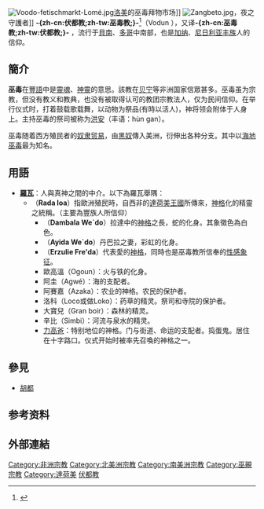 {{Request translation|en}}
{{expand|time=2012-02-18}}
{{noteTA
|T=zh-tw:巫毒教;zh-cn:伏都教;
|1=zh-tw:巫毒;zh-cn:伏都;
|2=zh-tw:貝南;zh-cn:贝宁;
}}
[[File:Voodo-fetischmarkt-Lomé.jpg|thumb]][[洛美|洛美]]的巫毒拜物市场]]
[[File:Zangbeto.jpg|thumb]]，夜之守護者]]
'''-{zh-cn:伏都教;zh-tw:巫毒教;}-'''<ref>{{Cite web |url=http://world.people.com.cn/n/2015/0523/c1002-27045594.html |title=海地举行奇特巫毒教朝拜仪式魔性十足 |accessdate=2018-08-12 |archive-date=2015-07-31 |archive-url=https://web.archive.org/web/20150731194553/http://world.people.com.cn/n/2015/0523/c1002-27045594.html |dead-url=no }}</ref>（Vodun {{IPA|vodṹ}}），又译'''-{zh-cn:巫毒教;zh-tw:伏都教;}-'''<!--<ref>[http://sn.people.com.cn/n/2014/0314/c346754-20773663.html 摄影师图揭非洲“伏都教”巫术产品市场]</ref>-->，流行于[[貝南|貝南]]、[[多哥|多哥]]中南部，也是[[加纳|加纳]]、[[尼日利亚|尼日利亚]][[丰族|丰族]]人的信仰。

== 簡介 ==
'''巫毒'''在[[豐語|豐語]]中是[[靈魂|靈魂]]、[[神靈|神靈]]的意思。該教在[[贝宁|贝宁]]等非洲国家信眾甚多。巫毒虽为宗教，但没有教义和教典，也没有被取得认可的教团宗教法人，仅为民间信仰。在举行仪式时，打着鼓载歌载舞，以动物为祭品(有時以活人)，神将领会附体于人身上。主持巫毒的祭司被称为[[洪安|洪安]]（丰语：hùn gan）。

巫毒随着西方殖民者的[[奴隶贸易|奴隶贸易]]，由[[黑奴|黑奴]]傳入美洲，衍伸出各种分支。其中以[[海地巫毒|海地巫毒]]最为知名。

== 用語 ==
*'''[[羅瓦|羅瓦]]'''：人與真神之間的中介。以下為羅瓦舉隅：
**'''{{link-en|老大羅瓦|Rada loa}}'''（'''Rada loa'''）指歐洲殖民時，自西非的[[達荷美王國|達荷美王國]]所傳來，[[神格|神格]]化的精靈之統稱。（主要為豐族人所信仰）
***'''{{link-en|丹巴拉|Damballa|丹巴拉·維都}}'''（'''Dambala We`do'''）拉達中的[[神格|神格]]之長，蛇的化身。其象徵色為白色。
***'''{{link-en|艾依達·維都|Ayida-Weddo}}'''（'''Ayida We`do'''）丹巴拉之妻，彩虹的化身。
***'''{{link-en|艾吉莉|Erzulie|艾吉莉·芙蕾妲}}'''（'''Erzulie Fre'da'''）代表愛的[[神格|神格]]，同時也是巫毒教所信奉的[[性感象征|性感象征]]。
***歐高溫（Ogoun）：火与铁的化身。
***阿圭（Agwé）：海的支配者。
***阿賽嘉（Azaka）：农业的神格。农民的保护者。
***洛科（Loco或做Loko）：药草的精灵。祭司和寺院的保护者。
***大寶兒（Gran boir）：森林的精灵。
***辛比（Simbi）：河流与泉水的精灵。
***[[力高爸|力高爸]]：特别地位的神格。门与街道、命运的支配者。捣蛋鬼。居住在十字路口。仪式开始时被率先召喚的神格之一。

== 參見 ==
* [[胡都|胡都]]

== 参考资料 ==
{{reflist}}
== 外部連結 ==
{{Commons category|Voodoo}}
{{宗教}}

[[Category:非洲宗教|Category:非洲宗教]]
[[Category:北美洲宗教|Category:北美洲宗教]]
[[Category:南美洲宗教|Category:南美洲宗教]]
[[Category:巫覡宗教|Category:巫覡宗教]]
[[Category:達荷美|Category:達荷美]]
[[Category:伏都教|]]